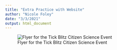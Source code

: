 ```yaml
---
title: "Extra Practice with Website"
author: "Nicole Foley"
date: "3/3/2021"
output: html_document
---
```


![Flyer for the Tick Blitz Citizen Science Event](TICKBLITZParticipant.png)